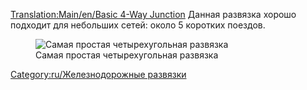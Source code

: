[[Translation:Main/en/Basic 4-Way Junction]]{{ru/Меню развязки}}
Данная развязка хорошо подходит для небольших сетей: около 5 коротких поездов.

[[File:en/Basic4.png|none|frame|Самая простая четырехугольная развязка]]

{{Template:Критерии развязки/Ru|Дешевая|0|0|0|1|0|0|1|1|0|0|0||Сломанные поезда останавливают движение на всей развязке.|
*Одновременно может пропускать только один поезд (можно исправить при помощи [[Main/en/Сигналы/Ru#Пре-сигналы|пре-сигналов]]).
*Создаст затор из подходящих составов. 
}}

[[Category:ru/Железнодорожные развязки]]
